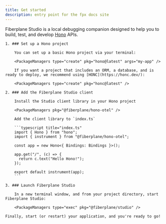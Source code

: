 ```yaml
---
title: Get started
description: entry point for the fpx docs site
---
```



Fiberplane Studio is a local debugging companion designed to help you to build, test, and develop [Hono](https://www.hono.dev) APIs.

<Steps>

	1. ### Set up a Hono project

		You can set up a basic Hono project via your terminal:

		<PackageManagers type="create" pkg="hono@latest" args="my-app" />

		If you want a project that includes an ORM, a database, and is ready to deploy, we recommend using [HONC](https://honc.dev/):

		<PackageManagers type="create" pkg="honc@latest" />

	2. ### Add the Fiberplane Studio client

		Install the Studio client library in your Hono project

		<PackageManagers pkg="@fiberplane/hono-otel" />

		Add the client library to `index.ts`

		```typescript title="index.ts"
		import { Hono } from "hono";
		import { instrument } from "@fiberplane/hono-otel";

		const app = new Hono<{ Bindings: Bindings }>();

		app.get("/", (c) => {
		  return c.text("Hello Hono!");
		});

		export default instrument(app);
		```

	3. ### Launch Fiberplane Studio

		In a new terminal window, and from your project directory, start Fiberplane Studio:

		<PackageManagers type="exec" pkg="@fiberplane/studio" />

    Finally, start (or restart) your application, and you're ready to go!

</Steps>
